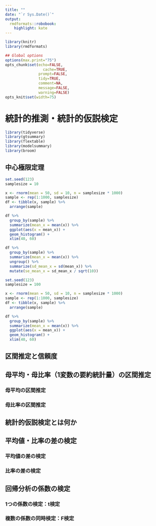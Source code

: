 ```yaml
---
title: ""
date: "`r Sys.Date()`"
output:
  rmdformats::robobook:
    highlight: kate
---
```



```r
library(knitr)
library(rmdformats)

## Global options
options(max.print="75")
opts_chunk$set(echo=FALSE,
	             cache=TRUE,
               prompt=FALSE,
               tidy=TRUE,
               comment=NA,
               message=FALSE,
               warning=FALSE)
opts_knit$set(width=75)
```

# 統計的推測・統計的仮説検定 {#inference}

```r
library(tidyverse)
library(gtsummary)
library(flextable)
library(modelsummary)
library(broom)
```

## 中心極限定理

```r
set.seed(123)
samplesize = 10

x <- rnorm(mean = 50, sd = 10, n = samplesize * 1000)
sample <- rep(1:1000, samplesize)
df <- tibble(x, sample) %>% 
  arrange(sample)

df %>%
  group_by(sample) %>% 
  summarize(mean_x = mean(x)) %>% 
  ggplot(aes(x = mean_x)) + 
  geom_histogram() + 
  xlim(40, 60)

df %>% 
  group_by(sample) %>% 
  summarize(mean_x = mean(x)) %>% 
  ungroup() %>% 
  summarize(sd_mean_x = sd(mean_x)) %>% 
  mutate(se_mean_x = sd_mean_x / sqrt(10))
```


```r
set.seed(123)
samplesize = 100

x <- rnorm(mean = 50, sd = 10, n = samplesize * 1000)
sample <- rep(1:1000, samplesize)
df <- tibble(x, sample) %>% 
  arrange(sample)

df %>%
  group_by(sample) %>% 
  summarize(mean_x = mean(x)) %>% 
  ggplot(aes(x = mean_x)) + 
  geom_histogram() + 
  xlim(40, 60)

```

## 区間推定と信頼度

## 母平均・母比率（1変数の要約統計量）の区間推定

### 母平均の区間推定

### 母比率の区間推定

## 統計的仮説検定とは何か



## 平均値・比率の差の検定

### 平均値の差の検定

### 比率の差の検定

## 回帰分析の係数の検定

### 1つの係数の検定：t検定

### 複数の係数の同時検定：F検定